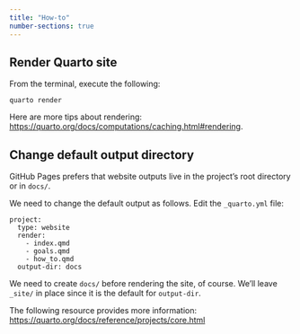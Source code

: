 ```yaml
---
title: "How-to"
number-sections: true
---
```


## Render Quarto site

From the terminal, execute the following:

```
quarto render
```

Here are more tips about rendering: <https://quarto.org/docs/computations/caching.html#rendering>.

## Change default output directory

GitHub Pages prefers that website outputs live in the project's root directory or in `docs/`.

We need to change the default output as follows.
Edit the `_quarto.yml` file:

```
project:
  type: website
  render:
    - index.qmd
    - goals.qmd
    - how_to.qmd
  output-dir: docs
```

:::{.callout-note}

We need to create `docs/` before rendering the site, of course.
We'll leave `_site/` in place since it is the default for `output-dir`.

:::

The following resource provides more information: <https://quarto.org/docs/reference/projects/core.html>

